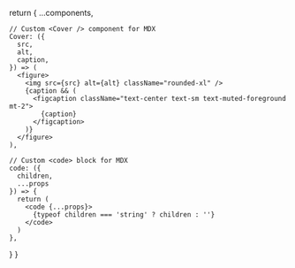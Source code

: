 
  return {
    ...components,

    // Custom <Cover /> component for MDX
    Cover: ({
      src,
      alt,
      caption,
    }) => (
      <figure>
        <img src={src} alt={alt} className="rounded-xl" />
        {caption && (
          <figcaption className="text-center text-sm text-muted-foreground mt-2">
            {caption}
          </figcaption>
        )}
      </figure>
    ),

    // Custom <code> block for MDX
    code: ({
      children,
      ...props
    }) => {
      return (
        <code {...props}>
          {typeof children === 'string' ? children : ''}
        </code>
      )
    },
  }
}
